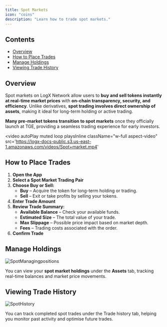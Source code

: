 ```yaml
---
title: Spot Markets
icon: "coins"
description: "Learn how to trade spot markets."
---
```


## Contents
- [Overview](#overview)
- [How to Place Trades](#how-to-place-trades)
- [Manage Holdings](#manage-holdings)
- [Viewing Trade History](#viewing-trade-history)

## Overview

Spot markets on LogX Network allow users to **buy and sell tokens instantly at real-time market prices** with **on-chain transparency, security, and efficiency**. Unlike derivatives, **spot trading involves direct ownership of assets**, making it ideal for long-term holding or active trading.

**Many pre-market tokens transition to spot markets** once they officially launch at TGE, providing a seamless trading experience for early investors.

<video
  autoPlay
  muted
  loop
  playsInline
  className="w-full aspect-video"
  src='https://logx-docs-public.s3.us-east-1.amazonaws.com/videos/Spot+market.mp4'
></video>

## How to Place Trades

1. **Open the App**
2. **Select a Spot Market Trading Pair**
3. **Choose Buy or Sell:**
   - **Buy** – Acquire the token for long-term holding or trading.
   - **Sell** – Exit or take profits by selling your tokens.
4. **Enter Trade Amount**
5. **Review Trade Summary:**
   - **Available Balance** – Check your available funds.
   - **Estimated Size** – The total value of your trade.
   - **Max Slippage** – Possible price impact based on market depth.
   - **Fees** – Trading costs associated with the order.
6. **Confirm Trade**

## Manage Holdings

![SpotManagingpositions](../images/SpotManagingpositions.png) 

You can view your **spot market holdings** under the **Assets** tab, tracking real-time balances and market price movements.

## Viewing Trade History

![SpotHistory](../images/SpotHistory.png) 

You can track completed spot trades under the Trade history tab, helping you monitor past activity and optimise future trades.